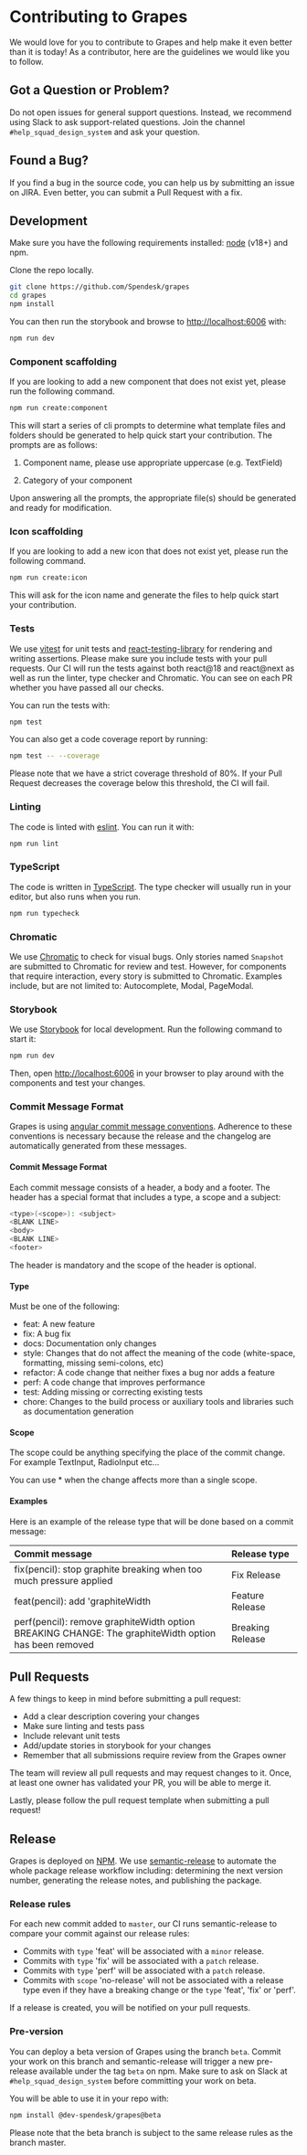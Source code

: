 # Contributing to Grapes

We would love for you to contribute to Grapes and help make it even better than it is today!
As a contributor, here are the guidelines we would like you to follow.

## Got a Question or Problem?

Do not open issues for general support questions.
Instead, we recommend using Slack to ask support-related questions. Join the channel `#help_squad_design_system` and ask your question.

## Found a Bug?

If you find a bug in the source code, you can help us by submitting an issue on JIRA.
Even better, you can submit a Pull Request with a fix.

## Development

Make sure you have the following requirements installed: [node](https://nodejs.org/) (v18+) and npm.

Clone the repo locally.

```bash
git clone https://github.com/Spendesk/grapes
cd grapes
npm install
```

You can then run the storybook and browse to [http://localhost:6006](http://localhost:6006) with:

```bash
npm run dev
```

### Component scaffolding

If you are looking to add a new component that does not exist yet, please run the following command.

```bash
npm run create:component
```

This will start a series of cli prompts to determine what template files and folders should be generated to help quick start your contribution.
The prompts are as follows:

1. Component name, please use appropriate uppercase (e.g. TextField)

2. Category of your component

Upon answering all the prompts, the appropriate file(s) should be generated and ready for modification.

### Icon scaffolding

If you are looking to add a new icon that does not exist yet, please run the following command.

```bash
npm run create:icon
```

This will ask for the icon name and generate the files to help quick start your contribution.

### Tests

We use [vitest](https://vitest.dev/) for unit tests and [react-testing-library](https://testing-library.com/docs/react-testing-library/intro) for rendering and writing assertions. Please make sure you include tests with your pull requests. Our CI will run the tests against both react@18 and react@next as well as run the linter, type checker and Chromatic. You can see on each PR whether you have passed all our checks.

You can run the tests with:

```bash
npm test
```

You can also get a code coverage report by running:

```bash
npm test -- --coverage
```

Please note that we have a strict coverage threshold of 80%. If your Pull Request decreases the coverage below this threshold, the CI will fail.

### Linting

The code is linted with [eslint](https://eslint.org/). You can run it with:

```bash
npm run lint
```

### TypeScript

The code is written in [TypeScript](https://www.typescriptlang.org/). The type checker will usually run in your editor, but also runs when you run.

```bash
npm run typecheck
```

### Chromatic

We use [Chromatic](https://www.chromatic.com) to check for visual bugs. Only stories named `Snapshot` are submitted to Chromatic for review and test. However, for components that require interaction, every story is submitted to Chromatic. Examples include, but are not limited to: Autocomplete, Modal, PageModal.

### Storybook

We use [Storybook](https://storybooks.js.org) for local development. Run the following command to start it:

```bash
npm run dev
```

Then, open [http://localhost:6006](http://localhost:6006) in your browser to play around with the components and test your changes.

### Commit Message Format

Grapes is using [angular commit message conventions](https://github.com/angular/angular/blob/master/CONTRIBUTING.md#commit).
Adherence to these conventions is necessary because the release and the changelog are automatically generated from these messages.

#### Commit Message Format

Each commit message consists of a header, a body and a footer. The header has a special format that includes a type, a scope and a subject:

```bash
<type>(<scope>): <subject>
<BLANK LINE>
<body>
<BLANK LINE>
<footer>
```

The header is mandatory and the scope of the header is optional.

#### Type

Must be one of the following:

- feat: A new feature
- fix: A bug fix
- docs: Documentation only changes
- style: Changes that do not affect the meaning of the code (white-space, formatting, missing semi-colons, etc)
- refactor: A code change that neither fixes a bug nor adds a feature
- perf: A code change that improves performance
- test: Adding missing or correcting existing tests
- chore: Changes to the build process or auxiliary tools and libraries such as documentation generation

#### Scope

The scope could be anything specifying the place of the commit change. For example TextInput, RadioInput etc...

You can use \* when the change affects more than a single scope.

#### Examples

Here is an example of the release type that will be done based on a commit message:

| Commit message                                                                                              | Release type     |
| :---------------------------------------------------------------------------------------------------------- | :--------------- |
| fix(pencil): stop graphite breaking when too much pressure applied                                          | Fix Release      |
| feat(pencil): add 'graphiteWidth                                                                            | Feature Release  |
| perf(pencil): remove graphiteWidth option <br /> BREAKING CHANGE: The graphiteWidth option has been removed | Breaking Release |

## Pull Requests

A few things to keep in mind before submitting a pull request:

- Add a clear description covering your changes
- Make sure linting and tests pass
- Include relevant unit tests
- Add/update stories in storybook for your changes
- Remember that all submissions require review from the Grapes owner

The team will review all pull requests and may request changes to it. Once, at least one owner has validated your PR, you will be able to merge it.

Lastly, please follow the pull request template when submitting a pull request!

## Release

Grapes is deployed on [NPM](https://www.npmjs.com/package/@dev-spendesk/grapes). We use [semantic-release](https://semantic-release.gitbook.io/semantic-release/) to automate the whole package release workflow including: determining the next version number, generating the release notes, and publishing the package.

### Release rules

For each new commit added to `master`, our CI runs semantic-release to compare your commit against our release rules:

- Commits with `type` 'feat' will be associated with a `minor` release.
- Commits with `type` 'fix' will be associated with a `patch` release.
- Commits with `type` 'perf' will be associated with a `patch` release.
- Commits with `scope` 'no-release' will not be associated with a release type even if they have a breaking change or the `type` 'feat', 'fix' or 'perf'.

If a release is created, you will be notified on your pull requests.

### Pre-version

You can deploy a beta version of Grapes using the branch `beta`. Commit your work on this branch and semantic-release will trigger a new pre-release available under the tag `beta` on npm. Make sure to ask on Slack at `#help_squad_design_system` before committing your work on beta.

You will be able to use it in your repo with:

```bash
npm install @dev-spendesk/grapes@beta
```

Please note that the beta branch is subject to the same release rules as the branch master.
